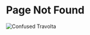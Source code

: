 
# Page Not Found


<div className="">
  <Image
    src={ConfusedTravolta}
    alt="Confused Travolta"
    className="mx-auto my-32 rounded-md"
    width={768}
  />
</div>

<NotFoundPage />
